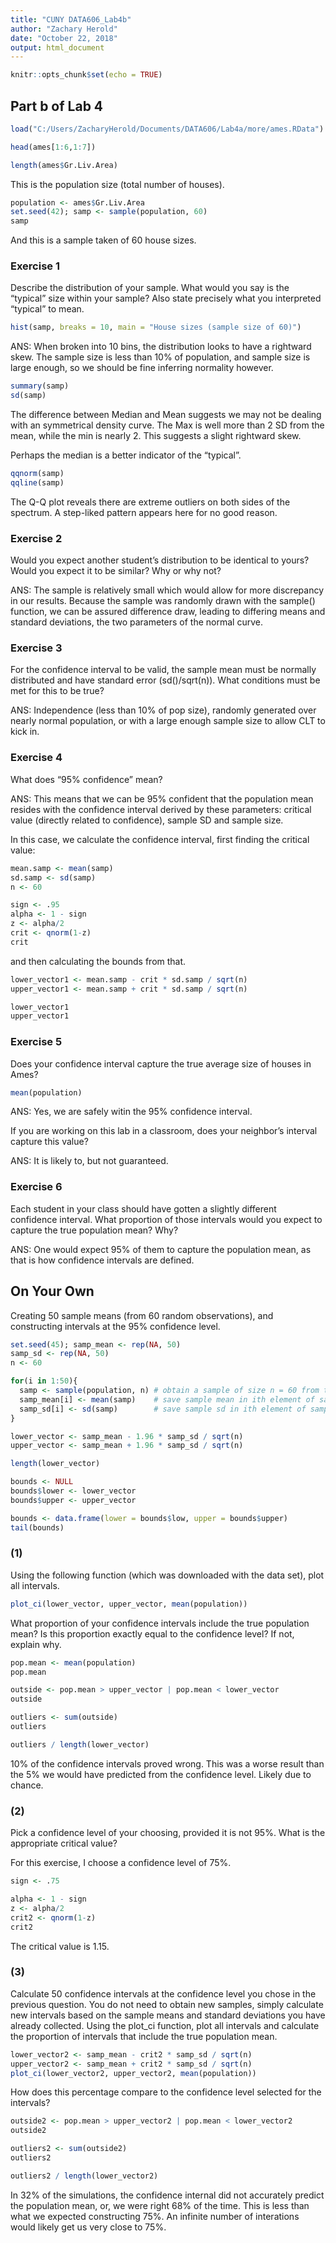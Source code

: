 ---
title: "CUNY DATA606_Lab4b"
author: "Zachary Herold"
date: "October 22, 2018"
output: html_document
---

```{r setup, include=FALSE}
knitr::opts_chunk$set(echo = TRUE)
```

## Part b of Lab 4


```{r echo=TRUE, warning = FALSE, message = FALSE}

load("C:/Users/ZacharyHerold/Documents/DATA606/Lab4a/more/ames.RData")

head(ames[1:6,1:7])
```

```{r}
length(ames$Gr.Liv.Area)
```

This is the population size (total number of houses).


```{r pressure, echo=FALSE}
population <- ames$Gr.Liv.Area
set.seed(42); samp <- sample(population, 60)
samp
```

And this is a sample taken of 60 house sizes. 

### Exercise 1 

Describe the distribution of your sample. What would you say is the "typical" size within your sample? Also state precisely what you interpreted "typical" to mean.


```{r}
hist(samp, breaks = 10, main = "House sizes (sample size of 60)")
```

ANS: When broken into 10 bins, the distribution looks to have a rightward skew. The sample size is less than 10% of population, and sample size is large enough, so we should be fine inferring normality however. 


```{r}
summary(samp)
sd(samp)
```

The difference between Median and Mean suggests we may not be dealing with an symmetrical density curve. The Max is well more than 2 SD from the mean, while the min is nearly 2. This suggests a slight rightward skew. 

Perhaps the median is a better indicator of the "typical".

```{r}
qqnorm(samp)
qqline(samp)
```

The Q-Q plot reveals there are extreme outliers on both sides of the spectrum. A step-liked pattern appears here for no good reason.


### Exercise 2

Would you expect another student's distribution to be identical to yours? Would you expect it to be similar? Why or why not?

ANS: The sample is relatively small which would allow for more discrepancy in our results. Because the sample was randomly drawn with the sample() function, we can be assured difference draw, leading to differing means and standard deviations, the two parameters of the normal curve. 


### Exercise 3

For the confidence interval to be valid, the sample mean must be normally distributed and have standard error (sd()/sqrt(n)). What conditions must be met for this to be true?

ANS: Independence (less than 10% of pop size), randomly generated over nearly normal population, or with a large enough sample size to allow CLT to kick in. 

### Exercise 4

What does "95% confidence" mean? 

ANS: This means that we can be 95% confident that the population mean resides with the confidence interval derived by these parameters: critical value (directly related to confidence), sample SD and sample size.  

In this case, we calculate the confidence interval, first finding the critical value:

```{r}
mean.samp <- mean(samp)
sd.samp <- sd(samp)
n <- 60

sign <- .95
alpha <- 1 - sign
z <- alpha/2
crit <- qnorm(1-z)
crit

```

and then calculating the bounds from that.

```{r}
lower_vector1 <- mean.samp - crit * sd.samp / sqrt(n) 
upper_vector1 <- mean.samp + crit * sd.samp / sqrt(n)

lower_vector1 
upper_vector1

```

### Exercise 5 

Does your confidence interval capture the true average size of houses in Ames? 

```{r}
mean(population)
```

ANS: Yes, we are safely witin the 95% confidence interval.


If you are working on this lab in a classroom, does your neighbor's interval capture this value?

ANS: It is likely to, but not guaranteed.


### Exercise 6 

Each student in your class should have gotten a slightly different confidence interval. What proportion of those intervals would you expect to capture the true population mean? Why? 

ANS: One would expect 95% of them to capture the population mean, as that is how confidence intervals are defined. 


## On Your Own

Creating 50 sample means (from 60 random observations), and constructing intervals at the 95% confidence level. 

```{r}
set.seed(45); samp_mean <- rep(NA, 50)
samp_sd <- rep(NA, 50)
n <- 60

for(i in 1:50){
  samp <- sample(population, n) # obtain a sample of size n = 60 from the population
  samp_mean[i] <- mean(samp)    # save sample mean in ith element of samp_mean
  samp_sd[i] <- sd(samp)        # save sample sd in ith element of samp_sd
}

lower_vector <- samp_mean - 1.96 * samp_sd / sqrt(n) 
upper_vector <- samp_mean + 1.96 * samp_sd / sqrt(n)

length(lower_vector)
```

```{r}
bounds <- NULL
bounds$lower <- lower_vector
bounds$upper <- upper_vector

bounds <- data.frame(lower = bounds$low, upper = bounds$upper)
tail(bounds)
```

### (1)

Using the following function (which was downloaded with the data set), plot all intervals. 


```{r}
plot_ci(lower_vector, upper_vector, mean(population))
```

What proportion of your confidence intervals include the true population mean? Is this proportion exactly equal to the confidence level? If not, explain why.


```{r}
pop.mean <- mean(population)
pop.mean
```

```{r}
outside <- pop.mean > upper_vector | pop.mean < lower_vector
outside
```

```{r}
outliers <- sum(outside)
outliers
```

```{r}
outliers / length(lower_vector)
```

10% of the confidence intervals proved wrong. This was a worse result than the 5% we would have predicted from the confidence level. Likely due to chance. 


### (2)

Pick a confidence level of your choosing, provided it is not 95%. What is the appropriate critical value?

For this exercise, I choose a confidence level of 75%.

```{r}
sign <- .75

alpha <- 1 - sign
z <- alpha/2
crit2 <- qnorm(1-z)
crit2
```

The critical value is 1.15.

### (3)

Calculate 50 confidence intervals at the confidence level you chose in the previous question. You do not need to obtain new samples, simply calculate new intervals based on the sample means and standard deviations you have already collected. Using the plot_ci function, plot all intervals and calculate the proportion of intervals that include the true population mean. 

```{r}

lower_vector2 <- samp_mean - crit2 * samp_sd / sqrt(n) 
upper_vector2 <- samp_mean + crit2 * samp_sd / sqrt(n)
plot_ci(lower_vector2, upper_vector2, mean(population))

```

How does this percentage compare to the confidence level selected for the intervals?


```{r}
outside2 <- pop.mean > upper_vector2 | pop.mean < lower_vector2
outside2
```

```{r}
outliers2 <- sum(outside2)
outliers2
```

```{r}
outliers2 / length(lower_vector2)
```

In 32% of the simulations, the confidence internal did not accurately predict the population mean, or, we were right 68% of the time. This is less than what we expected constructing 75%. An infinite number of interations would likely get us very close to 75%. 


